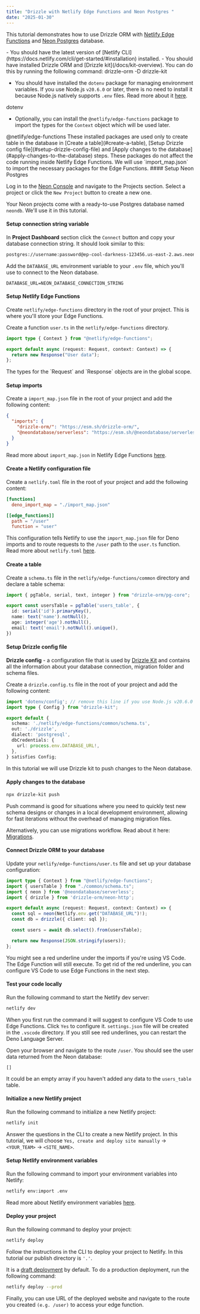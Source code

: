 ```yaml
---
title: "Drizzle with Netlify Edge Functions and Neon Postgres "
date: "2025-01-30"
---
```



This tutorial demonstrates how to use Drizzle ORM with [Netlify Edge Functions](https://docs.netlify.com/edge-functions/overview/) and [Neon Postgres](https://neon.tech/) database.

<Prerequisites>
- You should have the latest version of [Netlify CLI](https://docs.netlify.com/cli/get-started/#installation) installed.
- You should have installed Drizzle ORM and [Drizzle kit](/docs/kit-overview). You can do this by running the following command:
<Npm>
drizzle-orm
-D drizzle-kit
</Npm>

- You should have installed the `dotenv` package for managing environment variables. If you use Node.js `v20.6.0` or later, there is no need to install it because Node.js natively supports `.env` files. Read more about it [here](https://nodejs.org/en/blog/release/v20.6.0#built-in-env-file-support).
<Npm>
  dotenv
</Npm>

- Optionally, you can install the `@netlify/edge-functions` package to import the types for the `Context` object which will be used later.
<Npm>
  @netlify/edge-functions
</Npm>
</Prerequisites>

<Callout type="warning">
These installed packages are used only to create table in the database in [Create a table](#create-a-table), [Setup Drizzle config file](#setup-drizzle-config-file) and [Apply changes to the database](#apply-changes-to-the-database) steps. These packages do not affect the code running inside Netlify Edge Functions. We will use `import_map.json` to import the necessary packages for the Edge Functions.
</Callout>

<Steps>
#### Setup Neon Postgres

Log in to the [Neon Console](https://console.neon.tech/app/projects) and navigate to the Projects section. Select a project or click the `New Project` button to create a new one. 

Your Neon projects come with a ready-to-use Postgres database named `neondb`. We'll use it in this tutorial.

#### Setup connection string variable

In **Project Dashboard** section click the `Connect` button and copy your database connection string. It should look similar to this:

```bash
postgres://username:password@ep-cool-darkness-123456.us-east-2.aws.neon.tech/neondb?sslmode=require
```

Add the `DATABASE_URL` environment variable to your `.env` file, which you'll use to connect to the Neon database.

```text copy
DATABASE_URL=NEON_DATABASE_CONNECTION_STRING
```

#### Setup Netlify Edge Functions

Create `netlify/edge-functions` directory in the root of your project. This is where you'll store your Edge Functions.

Create a function `user.ts` in the `netlify/edge-functions` directory.

```typescript copy filename="netlify/edge-functions/user.ts"
import type { Context } from "@netlify/edge-functions";

export default async (request: Request, context: Context) => {
  return new Response("User data");
};
```

<Callout type="warning">
The types for the `Request` and `Response` objects are in the global scope.
</Callout>

#### Setup imports

Create a `import_map.json` file in the root of your project and add the following content:

```json copy filename="import_map.json"
{
  "imports": {
    "drizzle-orm/": "https://esm.sh/drizzle-orm/",
    "@neondatabase/serverless": "https://esm.sh/@neondatabase/serverless"
  }
}
```

Read more about `import_map.json` in Netlify Edge Functions [here](https://docs.netlify.com/edge-functions/api/#import-maps).

#### Create a Netlify configuration file

Create a `netlify.toml` file in the root of your project and add the following content:

```toml copy filename="netlify.toml"
[functions]
  deno_import_map = "./import_map.json"

[[edge_functions]]
  path = "/user"
  function = "user"
```

This configuration tells Netlify to use the `import_map.json` file for Deno imports and to route requests to the `/user` path to the `user.ts` function. 
Read more about `netlify.toml` [here](https://docs.netlify.com/configure-builds/file-based-configuration/).

#### Create a table

Create a `schema.ts` file in the `netlify/edge-functions/common` directory and declare a table schema:

```typescript copy filename="netlify/edge-functions/common/schema.ts"
import { pgTable, serial, text, integer } from "drizzle-orm/pg-core";

export const usersTable = pgTable('users_table', {
  id: serial('id').primaryKey(),
  name: text('name').notNull(),
  age: integer('age').notNull(),
  email: text('email').notNull().unique(),
})
```

#### Setup Drizzle config file

**Drizzle config** - a configuration file that is used by [Drizzle Kit](/docs/kit-overview) and contains all the information about your database connection, migration folder and schema files.

Create a `drizzle.config.ts` file in the root of your project and add the following content:

```typescript copy filename="drizzle.config.ts"
import 'dotenv/config'; // remove this line if you use Node.js v20.6.0 or later
import type { Config } from "drizzle-kit";

export default {
  schema: './netlify/edge-functions/common/schema.ts',
  out: './drizzle',
  dialect: 'postgresql',
  dbCredentials: {
    url: process.env.DATABASE_URL!,
  },
} satisfies Config;
```

In this tutorial we will use Drizzle kit to push changes to the Neon database.

#### Apply changes to the database

```bash copy
npx drizzle-kit push
```
<Callout type="warning">Push command is good for situations where you need to quickly test new schema designs or changes in a local development environment, allowing for fast iterations without the overhead of managing migration files.</Callout>

Alternatively, you can use migrations workflow. Read about it here: [Migrations](/docs/migrations).

#### Connect Drizzle ORM to your database

Update your `netlify/edge-functions/user.ts` file and set up your database configuration:

```typescript copy filename="netlify/edge-functions/user.ts"
import type { Context } from "@netlify/edge-functions";
import { usersTable } from "./common/schema.ts";
import { neon } from '@neondatabase/serverless';
import { drizzle } from 'drizzle-orm/neon-http';

export default async (request: Request, context: Context) => {
  const sql = neon(Netlify.env.get("DATABASE_URL")!);
  const db = drizzle({ client: sql });

  const users = await db.select().from(usersTable);

  return new Response(JSON.stringify(users));
};
```

<Callout type="warning">
You might see a red underline under the imports if you're using VS Code. The Edge Function will still execute. To get rid of the red underline, you can configure VS Code to use Edge Functions in the next step.
</Callout>

#### Test your code locally

Run the following command to start the Netlify dev server:

```bash copy
netlify dev
```

When you first run the command it will suggest to configure VS Code to use Edge Functions. Click `Yes` to configure it. `settings.json` file will be created in the `.vscode` directory.
If you still see red underlines, you can restart the Deno Language Server.

Open your browser and navigate to the route `/user`. You should see the user data returned from the Neon database:

```plaintext
[]
```

It could be an empty array if you haven't added any data to the `users_table` table.

#### Initialize a new Netlify project

Run the following command to initialize a new Netlify project:

```bash copy
netlify init
```

Answer the questions in the CLI to create a new Netlify project. In this tutorial, we will choose `Yes, create and deploy site manually` -> `<YOUR_TEAM>` -> `<SITE_NAME>`.

#### Setup Netlify environment variables

Run the following command to import your environment variables into Netlify:

```bash copy
netlify env:import .env
```

Read more about Netlify environment variables [here](https://docs.netlify.com/environment-variables/get-started/).

#### Deploy your project

Run the following command to deploy your project:

```bash copy
netlify deploy
```

Follow the instructions in the CLI to deploy your project to Netlify. In this tutorial our publish directory is `'.'`.

It is a [draft deployment](https://docs.netlify.com/cli/get-started/#draft-deploys) by default.
To do a production deployment, run the following command:

```bash copy
netlify deploy --prod
```

</Steps>

Finally, you can use URL of the deployed website and navigate to the route you created `(e.g. /user)` to access your edge function.

